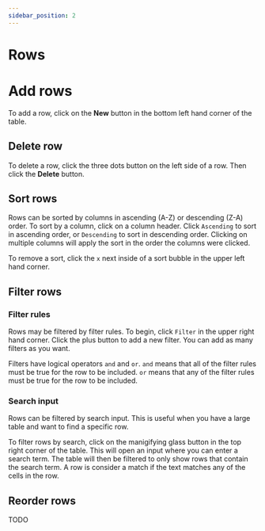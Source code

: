 ```yaml
---
sidebar_position: 2
---
```



# Rows

# Add rows

To add a row, click on the **New** button in the bottom left hand corner of the table.

## Delete row
To delete a row, click the three dots button on the left side of a row. Then click the **Delete** button.

## Sort rows

Rows can be sorted by columns in ascending (A-Z) or descending (Z-A) order. To sort by a column, click on a column header. Click `Ascending` to sort in ascending order, or `Descending` to sort in descending order. Clicking on multiple columns will apply the sort in the order the columns were clicked.

To remove a sort, click the `x` next inside of a sort bubble in the upper left hand corner.


## Filter rows

### Filter rules

Rows may be filtered by filter rules. To begin, click `Filter` in the upper right hand corner. Click the plus button to add a new filter. You can add as many filters as you want.

Filters have logical operators `and` and `or`. `and` means that all of the filter rules must be true for the row to be included. `or` means that any of the filter rules must be true for the row to be included.


### Search input

Rows can be filtered by search input. This is useful when you have a large table and want to find a specific row.

To filter rows by search, click on the manigifying glass button in the top right corner of the table. This will open an input where you can enter a search term. The table will then be filtered to only show rows that contain the search term. A row is consider a match if the text matches any of the cells in the row.


## Reorder rows

TODO
